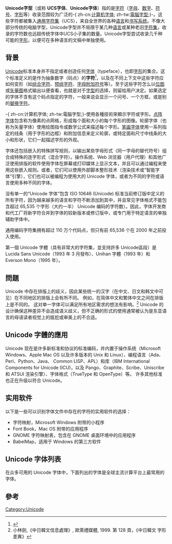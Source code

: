 '''Unicode字型'''（或称 '''UCS字体'''、'''Unicode字体'''）指的是[[字符|字符]]（[[字母|字母]]、[[数字|数字]]、[[符号|符号]]、[[字形|字形]]等）收录范围较为广泛的-{ zh-cn:[[计算机字体|计算机字体]]; zh-tw:[[電腦字型|電腦字型]];}-。这些字符都被集入[[通用字符集|通用字符集]]（UCS），来自全世界的各种[[语言|语言]]和[[书写系统|书写系统]]。不像大部分传统的电脑字型，Unicode字型并不局限于某几种[[语言|语言]]或某种老旧[[字符集|字符集]]，收录的字符数也远超传统字体中UCS小子集的数量。Unicode字型尝试收录几千种可能的[[字形|字形]]，以便可在多种语言的文稿中单独使用。

== 背景 ==
[[Unicode|Unicode]]标准本身并不指定或者创造任何[[字体|字体]]（typeface），也即[[字形|字形]]的集合。这个标准定义的是作为抽象数字（码点）的'''字符'''<ref>{{cite web | url = https://www.unicode.org/faq/font_keyboard.html | title = 字體和鍵盤 | publisher = 統一碼聯盟 | date = 2017-06-28 | access-date = 2021-12-23 | archive-date = 2019-10-18 | archive-url = https://web.archive.org/web/20191018224143/http://unicode.org/faq/font_keyboard.html }}</ref>，以及在不同上下文中这些字符应如何变形（如[[组合字符|组合字符]]、[[预组字符|预组字符]]、[[字母|字母]][[附加符号|附加符号]]等）。至于这些字符怎么以[[位图|位图]]或[[矢量图|矢量图]]格式输出以便查看，也就是对于[[字型|字型]]的选择，则留给用户决定。如果选定的字体不含有这个码点指定的字符，一般来说会显示一个问号、一个方框，或是别的[[替换字符|替换字符]]。

-{ zh-cn:计算机字体; zh-tw:電腦字型;}-使用各種技術來顯示字符或字形。[[计算机字体#点阵字体|点阵字体]]包含称为像素的点网格，形成每个面和大小的每个字形的图像。轮廓字体（也称为矢量字体）使用绘图指令或数学公式来描述每个字形。[[计算机字体#笔画字体|笔画字体]]使用一系列指定的线条（用于字形的边框）和附加信息来定义轮廓，或特定面和尺寸中线条的大小和形状，它们一起描述字形的外观。

字体还包括嵌入的特殊拼写规则，以输出某些字母形式（同一字母的替代符号）组合成特殊的连字形式（混合字符）。操作系统、Web 浏览器（用户代理）和其他广泛使用排版的软件使用字体在屏幕或打印媒体上显示文本，并且可以通过编程来使用这些嵌入规则。或者，它们可以使用外部脚本整形技术（渲染技术或“智能字体”引擎），它们也可以被编程为使用大的 Unicode 字体，或者为不同的字符或语言使用多种不同的字体。

没有单一的“Unicode 字体”包含 ISO 10646 (Unicode) 标准当前修订版中定义的所有字符，因为越来越多的语言和字符不断添加到其中，并且常见字体格式不能包含超过 65,535 个字形（大约一半） Unicode 编码的字符数）。因此，字体开发商和代工厂将新字符合并到字体的较新版本或修订版中，或专门用于特定语言的单独辅助字体中。

通用编码字符集拥有超过 110 万个代码点，但只有前 65,536 个在 2000 年之前投入使用。

第一個 Unicode 字體（具有非常大的字符集，並支持許多 Unicode區段）是 Lucida Sans Unicode（1993 年 3 月發布）、Unihan 字體（1993 年）和 Everson Mono（1995 年）。

== 問題 ==
Unicode 中存在排版上的歧义，因此某些统一的汉字（在中文、日文和韩文中可见）在不同地区的排版上会有所不同。 例如，{{unichar|9AA8}}在简体中文和繁体中文之间在排版上是不同的。 这对单一字体可以满足所有地区需求的想法有影响。<ref>小林劍,《中日韓文信息處理》, 歐萊禮媒體, 1999. 第 128 頁，《中日韓文 字形差異》</ref> Unicode 的设计确保这种差异不会造成语义歧义，但不正确的形式的使用通常被认为是东亚语言的母语读者视觉上的尴尬或审美上的不合适。

== Unicode 字體的應用 ==
Unicode 现在是许多新标准和协议的标准编码，并内置于操作系统（Microsoft Windows、Apple Mac OS 以及许多版本的 Unix 和 Linux）、编程语言（Ada、Perl、Python、Java、 Common LISP、APL）和库（IBM International Components for Unicode (ICU)，以及 Pango、Graphite、Scribe、Uniscribe 和 ATSUI 渲染引擎）、字体格式（TrueType 和 OpenType）等。 许多其他标准也正在升级以符合 Unicode。

== 实用软件 ==
以下是一些可以识别字体文件中存在的字符的实用软件的选择：

* 字符映射，Microsoft Windows 附带的小程序
* Font Book，Mac OS 附带的应用程序
* GNOME 字符映射表，包含在 GNOME 桌面环境中的应用程序
* BabelMap，适用于 Windows 的第三方软件

== Unicode 字体列表 ==
在众多可用的 Unicode 字体中，下面列出的字体是全球主流计算平台上最常用的字体。

== 參考 ==
{{Reflist}}
{{Unicode navigation}}
[[Category:Unicode|Category:Unicode]]
